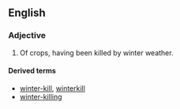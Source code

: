 ==English==

===Adjective===
{{en-adj|-}}

# {{context|US|lang=en}} Of crops, having been killed by winter weather.

====Derived terms====
* [[winter-kill]], [[winterkill]]<!--back-formation: verb and noun-->
* [[winter-killing]]<!--noun-->
